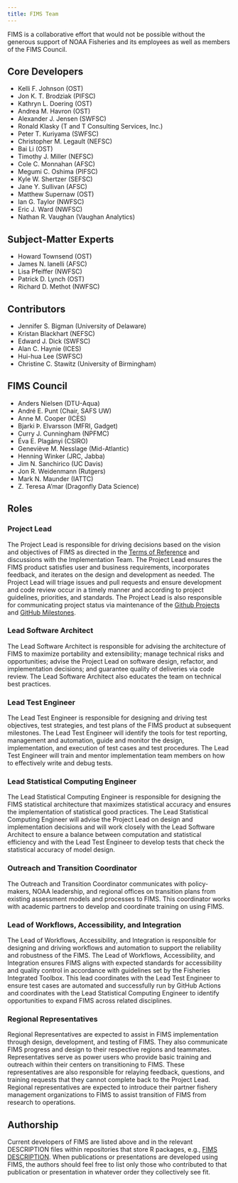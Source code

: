 ```yaml
---
title: FIMS Team
---
```


FIMS is a collaborative effort that would not be possible without the generous support of NOAA Fisheries and its employees as well as members of the FIMS Council.

## Core Developers

* Kelli F. Johnson (OST)
* Jon K. T. Brodziak (PIFSC)
* Kathryn L. Doering (OST)
* Andrea M. Havron (OST)
* Alexander J. Jensen (SWFSC)
* Ronald Klasky (T and T Consulting Services, Inc.)
* Peter T. Kuriyama (SWFSC)
* Christopher M. Legault (NEFSC)
* Bai Li (OST)
* Timothy J. Miller (NEFSC)
* Cole C. Monnahan (AFSC)
* Megumi C. Oshima (PIFSC)
* Kyle W. Shertzer (SEFSC)
* Jane Y. Sullivan (AFSC)
* Matthew Supernaw (OST)
* Ian G. Taylor (NWFSC)
* Eric J. Ward (NWFSC)
* Nathan R. Vaughan (Vaughan Analytics)

## Subject-Matter Experts

* Howard Townsend (OST)
* James N. Ianelli (AFSC)
* Lisa Pfeiffer (NWFSC)
* Patrick D. Lynch (OST)
* Richard D. Methot (NWFSC)

## Contributors

* Jennifer S. Bigman (University of Delaware)
* Kristan Blackhart (NEFSC)
* Edward J. Dick (SWFSC)
* Alan C. Haynie (ICES)
* Hui-hua Lee (SWFSC)
* Christine C. Stawitz (University of Birmingham)

## FIMS Council

* Anders Nielsen (DTU-Aqua)
* André E. Punt (Chair, SAFS UW)
* Anne M. Cooper (ICES)
* Bjarki Þ. Elvarsson (MFRI, Gadget)
* Curry J. Cunningham (NPFMC)
* Éva E. Plagányi (CSIRO)
* Geneviève M. Nesslage (Mid-Atlantic)
* Henning Winker (JRC, Jabba)
* Jim N. Sanchirico (UC Davis)
* Jon R. Weidenmann (Rutgers)
* Mark N. Maunder (IATTC)
* Z. Teresa A'mar (Dragonfly Data Science)

## Roles

### Project Lead

The Project Lead is responsible for driving decisions based on the vision and objectives of FIMS as directed in the [Terms of Reference](FIMS_TOR_update_Aug2021.pdf) and discussions with the Implementation Team. The Project Lead ensures the FIMS product satisfies user and business requirements, incorporates feedback, and iterates on the design and development as needed. The Project Lead will triage issues and pull requests and ensure development and code review occur in a timely manner and according to project guidelines, priorities, and standards. The Project Lead is also responsible for communicating project status via maintenance of the [Github Projects](https://github.com/orgs/NOAA-FIMS/projects) and [GitHub Milestones](https://github.com/NOAA-FIMS/FIMS/milestones).

### Lead Software Architect

The Lead Software Architect is responsible for advising the architecture of FIMS to maximize portability and extensibility; manage technical risks and opportunities; advise the Project Lead on software design, refactor, and implementation decisions; and guarantee quality of deliveries via code review. The Lead Software Architect also educates the team on technical best practices.

### Lead Test Engineer

The Lead Test Engineer is responsible for designing and driving test objectives, test strategies, and test plans of the FIMS product at subsequent milestones. The Lead Test Engineer will identify the tools for test reporting, management and automation, guide and monitor the design, implementation, and execution of test cases and test procedures. The Lead Test Engineer will train and mentor implementation team members on how to effectively write and debug tests.

### Lead Statistical Computing Engineer

The Lead Statistical Computing Engineer is responsible for designing the FIMS statistical architecture that maximizes statistical accuracy and ensures the implementation of statistical good practices. The Lead Statistical Computing Engineer will advise the Project Lead on design and implementation decisions and will work closely with the Lead Software Architect to ensure a balance between computation and statistical efficiency and with the Lead Test Engineer to develop tests that check the statistical accuracy of model design. 

### Outreach and Transition Coordinator

The Outreach and Transition Coordinator communicates with policy-makers, NOAA leadership, and regional offices on transition plans from existing assessment models and processes to FIMS. This coordinator works with academic partners to develop and coordinate training on using FIMS.

### Lead of Workflows, Accessibility, and Integration

The Lead of Workflows, Accessibility, and Integration is responsible for designing and driving workflows and automation to support the reliability and robustness of the FIMS. The Lead of Workflows, Accessibility, and Integration ensures FIMS aligns with expected standards for accessibility and quality control in accordance with guidelines set by the Fisheries Integrated Toolbox. This lead coordinates with the Lead Test Engineer to ensure test cases are automated and successfully run by GitHub Actions and coordinates with the Lead Statistical Computing Engineer to identify opportunities to expand FIMS across related disciplines. 

### Regional Representatives

Regional Representatives are expected to assist in FIMS implementation through design, development, and testing of FIMS. They also communicate FIMS progress and design to their respective regions and teammates. Representatives serve as power users who provide basic training and outreach within their centers on transitioning to FIMS. These representatives are also responsible for relaying feedback, questions, and training requests that they cannot complete back to the Project Lead. Regional representatives are expected to introduce their partner fishery management organizations to FIMS to assist transition of FIMS from research to operations.

## Authorship

Current developers of FIMS are listed above and in the relevant DESCRIPTION files within repositories that store R packages, e.g., [FIMS DESCRIPTION](https://github.com/NOAA-FIMS/FIMS/blob/main/DESCRIPTION). When publications or presentations are developed using FIMS, the authors should feel free to list only those who contributed to that publication or presentation in whatever order they collectively see fit.
